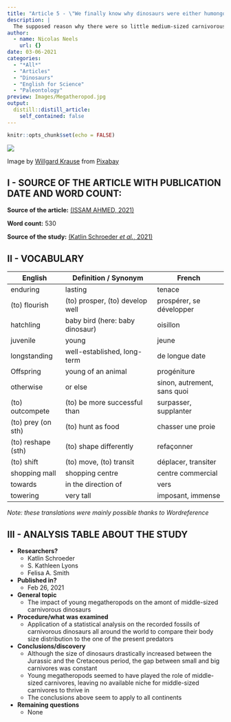 ```yaml
---
title: "Article 5 - \"We finally know why dinosaurs were either humongous or tiny, unlike modern animals\""
description: |
  The supposed reason why there were so little medium-sized carnivorous dinosaurs
author:
  - name: Nicolas Neels
    url: {}
date: 03-06-2021
categories:
  - "*All*"
  - "Articles"
  - "Dinosaurs"
  - "English for Science"
  - "Paleontology"
preview: Images/Megatheropod.jpg
output:
  distill::distill_article:
    self_contained: false
---
```


```r
knitr::opts_chunk$set(echo = FALSE)
```
![](Images/Megatheropod.jpg)

Image by <a href="https://pixabay.com/users/willgard-4665627/?utm_source=link-attribution&amp;utm_medium=referral&amp;utm_campaign=image&amp;utm_content=5687815">Willgard Krause</a> from <a href="https://pixabay.com/?utm_source=link-attribution&amp;utm_medium=referral&amp;utm_campaign=image&amp;utm_content=5687815">Pixabay</a>

## I - SOURCE OF THE ARTICLE WITH PUBLICATION DATE AND WORD COUNT:
__Source of the article:__ [(ISSAM AHMED, 2021)](https://www.sciencealert.com/teenage-t-rex-edged-out-smaller-dinosaur-species-says-study)

__Word count:__ 530


__Source of the study:__ [(Katlin Schroeder *et al.*, 2021)](https://science.sciencemag.org/content/371/6532/941)


## II - VOCABULARY

| English              | Definition / Synonym                | French                     |
|----------------------|-------------------------------------|----------------------------|
| enduring             | lasting                             | tenace                     |
| (to) flourish        | (to) prosper, (to) develop well     | prospérer, se développer   |
| hatchling            | baby bird (here: baby dinosaur)     | oisillon                   |
| juvenile             | young                               | jeune                      |
| longstanding         | well-established, long-term         | de longue date             |
| Offspring            | young of an animal                  | progéniture                |
| otherwise            | or else                             | sinon, autrement, sans quoi|
| (to) outcompete      | (to) be more successful than        | surpasser, supplanter      |
| (to) prey (on sth)   | (to) hunt as food                   | chasser une proie          |
| (to) reshape (sth)   | (to) shape differently              | refaçonner                 |
| (to) shift           | (to) move, (to) transit             | déplacer, transiter        |
| shopping mall        | shopping centre	                   | centre commercial          |
| towards              | in the direction of                 | vers                       |
| towering             | very tall                           | imposant, immense          |

*Note: these translations were mainly possible thanks to Wordreference*

## III - ANALYSIS TABLE ABOUT THE STUDY

* **Researchers?**
    + Katlin Schroeder
    + S. Kathleen Lyons
    + Felisa A. Smith


* **Published in?**
    + Feb 26, 2021


* **General topic**
    + The impact of young megatheropods on the amont of middle-sized carnivorous dinosaurs

* **Procedure/what was examined**
    + Application of a statistical analysis on the recorded fossils of carnivorous dinosaurs all around the world to compare their body size distribution to the one of the present predators

* **Conclusions/discovery**
    + Although the size of dinosaurs drastically increased between the Jurassic and the Cretaceous period, the gap between small and big carnivores was constant
    + Young megatheropods seemed to have played the role of middle-sized carnivores, leaving no available niche for middle-sized carnivores to thrive in
    + The conclusions above seem to apply to all continents

* **Remaining questions**
    + None

